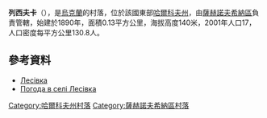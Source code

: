 {{coord|49|2|51|N|36|5|22|E|scale:100000_region:UA|display=title}}

'''列西夫卡'''（{{lang-uk|Лесівка}}），是[[烏克蘭|烏克蘭]]的村落，位於該國東部[[哈爾科夫州|哈爾科夫州]]，由[[薩赫諾夫希納區|薩赫諾夫希納區]]負責管轄，始建於1890年，面積0.13平方公里，海拔高度140米，2001年人口17，人口密度每平方公里130.8人。

==參考資料==
* [http://w1.c1.rada.gov.ua/pls/z7502/A005?rdat1=09.01.2009&rf7571=33924 Лесівка]{{dead link|date=2017年11月 |bot=InternetArchiveBot |fix-attempted=yes }}
* [http://weather.in.ua/ua/har'kovskaja/13269 Погода в селі Лесівка] {{Wayback|url=http://weather.in.ua/ua/har'kovskaja/13269 |date=20160323021826 }}

{{DEFAULTSORT:Лесівка}}
[[Category:哈爾科夫州村落|Category:哈爾科夫州村落]]
[[Category:薩赫諾夫希納區村落|Category:薩赫諾夫希納區村落]]


{{Kharkiv-geo-stub}}